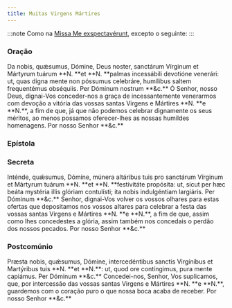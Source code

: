 ```yaml
---
title: Muitas Virgens Mártires
---
```


:::note
Como na [Missa Me exspectavérunt](/missal/comum/18virgensmartires2), excepto o seguinte:
:::


### Oração

<div class="grid grid-cols-2 gap-5">
  <span class="text-justify">
    Da nobis, quǽsumus, Dómine, Deus noster, sanctárum Vírginum et Mártyrum
    tuárum **N. **et **N. **palmas incessábili devotióne venerári: ut, quas
    digna mente non póssumus celebráre, humílibus saltem frequentémus obséquiis.
    Per Dóminum nostrum **&c.**
  </span>
  <span class="text-justify">
    Ó Senhor, nosso Deus, dignai-Vos conceder-nos a graça de incessantemente
    venerarmos com devoção a vitória das vossas santas Virgens e Mártires **N.
    **e **N.**, a fim de que, já que não podemos celebrar dignamente os seus
    méritos, ao menos possamos oferecer-lhes as nossas humildes homenagens. Por
    nosso Senhor **&c.**
  </span>
</div>

### Epístola

<LinkCard
  title="Epístola Virgens Mártires"
  href="/missal/comum/21virgemnaomartir2#epístola"
/>

### Secreta

<div class="grid grid-cols-2 gap-5">
  <span class="text-justify">
    Inténde, quǽsumus, Dómine, múnera altáribus tuis pro sanctárum Vírginum et
    Mártyrum tuárum **N. **et **N. **festivitáte propósita: ut, sicut per hæc
    beáta mystéria illis glóriam contulísti; ita nobis indulgéntiam largiáris.
    Per Dóminum **&c.**
  </span>
  <span class="text-justify">
    Senhor, dignai-Vos volver os vossos olhares para estas ofertas que
    depositamos nos vossos altares para celebrar a festa das vossas santas
    Virgens e Mártires **N. **e **N.**, a fim de que, assim como lhes
    concedestes a glória, assim também nos concedais o perdão dos nossos
    pecados. Por nosso Senhor **&c.**
  </span>
</div>

### Postcomúnio

<div class="grid grid-cols-2 gap-5">
  <span class="text-justify">
    Præsta nobis, quǽsumus, Dómine, intercedéntibus sanctis Virgínibus et
    Martýribus tuis **N. **et **N.**: ut, quod ore contíngimus, pura mente
    capiámus. Per Dóminum **&c.**
  </span>
  <span class="text-justify">
    Concedei-nos, Senhor, Vos suplicamos, que, por intercessão das vossas santas
    Virgens e Mártires **N. **e **N.**, guardemos com o coração puro o que nossa
    boca acaba de receber. Por nosso Senhor **&c.**
  </span>
</div>
